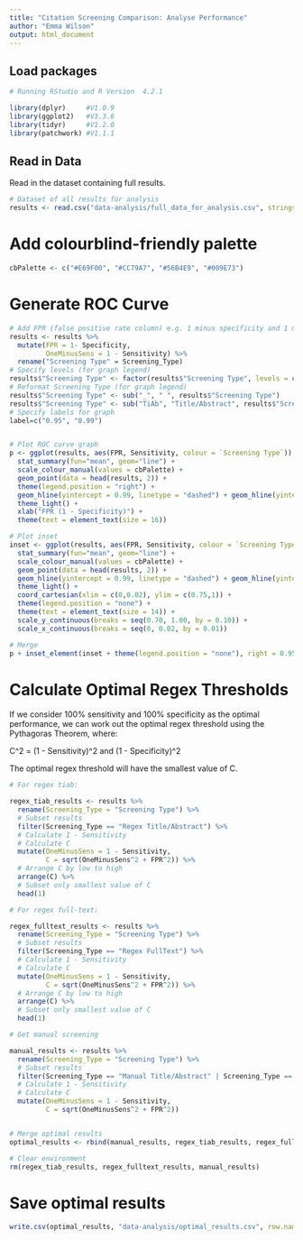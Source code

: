 ```yaml
---
title: "Citation Screening Comparison: Analyse Performance"
author: "Emma Wilson"
output: html_document
---
```


## Load packages

```r
# Running RStudio and R Version  4.2.1

library(dplyr)     #V1.0.9
library(ggplot2)   #V3.3.6
library(tidyr)     #V1.2.0
library(patchwork) #V1.1.1
```


## Read in Data

Read in the dataset containing full results.

```r
# Dataset of all results for analysis
results <- read.csv("data-analysis/full_data_for_analysis.csv", stringsAsFactors = F)
```


# Add colourblind-friendly palette

```r
cbPalette <- c("#E69F00", "#CC79A7", "#56B4E9", "#009E73")
```


# Generate ROC Curve

```r
# Add FPR (false positive rate column) e.g. 1 minus specificity and 1 minus sensitivity
results <- results %>%
  mutate(FPR = 1- Specificity,
         OneMinusSens = 1 - Sensitivity) %>%
  rename("Screening Type" = Screening_Type)
# Specify levels (for graph legend)
results$"Screening Type" <- factor(results$"Screening Type", levels = c("Manual_TiAb", "Manual_FullText", "Regex_TiAb", "Regex_FullText"))
# Reformat Screening Type (for graph legend)
results$"Screening Type" <- sub("_", " ", results$"Screening Type")
results$"Screening Type" <- sub("TiAb", "Title/Abstract", results$"Screening Type")
# Specify labels for graph
label=c("0.95", "0.99")


# Plot ROC curve graph
p <- ggplot(results, aes(FPR, Sensitivity, colour = `Screening Type`)) +
  stat_summary(fun="mean", geom="line") + 
  scale_colour_manual(values = cbPalette) +
  geom_point(data = head(results, 2)) +
  theme(legend.position = "right") +
  geom_hline(yintercept = 0.99, linetype = "dashed") + geom_hline(yintercept = 0.95, linetype = "dashed") +
  theme_light() + 
  xlab("FPR (1 - Specificity)") +
  theme(text = element_text(size = 16))

# Plot inset
inset <- ggplot(results, aes(FPR, Sensitivity, colour = `Screening Type`)) +
  stat_summary(fun="mean", geom="line") + 
  scale_colour_manual(values = cbPalette) +
  geom_point(data = head(results, 2)) +
  geom_hline(yintercept = 0.99, linetype = "dashed") + geom_hline(yintercept = 0.95, linetype = "dashed") +
  theme_light() + 
  coord_cartesian(xlim = c(0,0.02), ylim = c(0.75,1)) +
  theme(legend.position = "none") +
  theme(text = element_text(size = 14)) +
  scale_y_continuous(breaks = seq(0.70, 1.00, by = 0.10)) +
  scale_x_continuous(breaks = seq(0, 0.02, by = 0.01))

# Merge
p + inset_element(inset + theme(legend.position = "none"), right = 0.95, bottom = 0.05, left = 0.25, top = 0.75)
```

# Calculate Optimal Regex Thresholds

If we consider 100% sensitivity and 100% specificity as the optimal performance, we can work out the optimal regex threshold using the Pythagoras Theorem, where:

C^2 = (1 - Sensitivity)^2 and (1 - Specificity)^2

The optimal regex threshold will have the smallest value of C.

```r
# For regex tiab:

regex_tiab_results <- results %>%
  rename(Screening_Type = "Screening Type") %>%
  # Subset results
  filter(Screening_Type == "Regex Title/Abstract") %>%
  # Calculate 1 - Sensitivity
  # Calculate C
  mutate(OneMinusSens = 1 - Sensitivity,
         C = sqrt(OneMinusSens^2 + FPR^2)) %>%
  # Arrange C by low to high
  arrange(C) %>%
  # Subset only smallest value of C
  head(1)

# For regex full-text:

regex_fulltext_results <- results %>%
  rename(Screening_Type = "Screening Type") %>%
  # Subset results
  filter(Screening_Type == "Regex FullText") %>%
  # Calculate 1 - Sensitivity
  # Calculate C
  mutate(OneMinusSens = 1 - Sensitivity,
         C = sqrt(OneMinusSens^2 + FPR^2)) %>%
  # Arrange C by low to high
  arrange(C) %>%
  # Subset only smallest value of C
  head(1)

# Get manual screening

manual_results <- results %>%
  rename(Screening_Type = "Screening Type") %>%
  # Subset results
  filter(Screening_Type == "Manual Title/Abstract" | Screening_Type == "Manual FullText") %>%
  # Calculate 1 - Sensitivity
  # Calculate C
  mutate(OneMinusSens = 1 - Sensitivity,
         C = sqrt(OneMinusSens^2 + FPR^2))


# Merge optimal results
optimal_results <- rbind(manual_results, regex_tiab_results, regex_fulltext_results)

# Clear environment
rm(regex_tiab_results, regex_fulltext_results, manual_results)
```


# Save optimal results

```r
write.csv(optimal_results, "data-analysis/optimal_results.csv", row.names = F)
```

